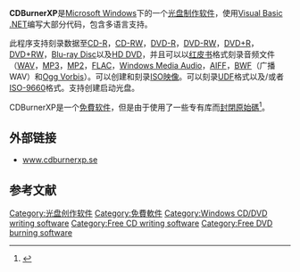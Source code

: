 {{noteTA
|G1=IT
}}
{{Infobox Software
| name                   = CDBurnerXP
| logo                   = 
| screenshot             = [[File:CdburnerXP_screenshot.png|250px]]
| caption                = CDBurnerXP 4
| developer              = 
| released               = 2003-02-18
| frequently_updated     = yes<!-- Release version update? Don't edit this page, just click on the version number! -->
| programming language   = VB.NET, C#
| operating system       = [[Microsoft_Windows|Microsoft Windows]]
| language               = 英语，多语言
| genre                  = [[光盘制作软件|光盘制作软件]]
| license                = [[免费软件|免费软件]]（[[封閉原始碼|封閉原始碼]]）
| website                = [https://cdburnerxp.se/?lang=zh-CHS cdburnerxp.se]
}}
'''CDBurnerXP'''是[[Microsoft_Windows|Microsoft Windows]]下的一个[[光盘制作软件|光盘制作软件]]，使用[[Visual_Basic_.NET|Visual Basic .NET]]编写大部分代码，包含多语言支持。

此程序支持刻录数据至[[CD-R|CD-R]]，[[CD-RW|CD-RW]]，[[DVD-R|DVD-R]]，[[DVD-RW|DVD-RW]]，[[DVD+R|DVD+R]]，[[DVD+RW|DVD+RW]]，[[Blu-ray_Disc|Blu-ray Disc]]以及[[HD_DVD|HD DVD]]，并且可以以[[红皮书_(音讯CD)|红皮书]]格式刻录音频文件（[[WAV|WAV]]，[[MP3|MP3]]，[[MP2|MP2]]，[[FLAC|FLAC]]，[[Windows_Media_Audio|Windows Media Audio]]，[[AIFF|AIFF]]，[[BWF|BWF]]（广播WAV）和[[Ogg_Vorbis|Ogg Vorbis]]）。可以创建和刻录[[ISO映像|ISO映像]]。可以刻录[[UDF|UDF]]格式以及/或者[[ISO-9660|ISO-9660]]格式。支持创建启动光盘。

CDBurnerXP是一个[[免費软件|免費软件]]，但是由于使用了一些专有库而[[封閉原始碼|封閉原始碼]]<ref>{{Cite web |url=http://cdburnerxp.se/help/kb:4 |title=CDBurnerXP: KB4: CDBurnerXP and Open Source<!-- Bot generated title --> |accessdate=2009-09-03 |archive-date=2008-04-24 |archive-url=https://web.archive.org/web/20080424142304/http://cdburnerxp.se/help/kb:4 |dead-url=no }}</ref>。

== 外部链接 ==
* [https://www.cdburnerxp.se/?lang=zh-CHS www.cdburnerxp.se]{{Wayback|url=https://www.cdburnerxp.se/?lang=zh-CHS |date=20170211081609 }}

== 参考文献 ==
<div class="references-small">
<references />
</div>

{{光盘制作软件}}

[[Category:光盘创作软件|Category:光盘创作软件]]
[[Category:免費軟件|Category:免費軟件]]
[[Category:Windows_CD/DVD_writing_software|Category:Windows CD/DVD writing software]]
[[Category:Free_CD_writing_software|Category:Free CD writing software]]
[[Category:Free_DVD_burning_software|Category:Free DVD burning software]]